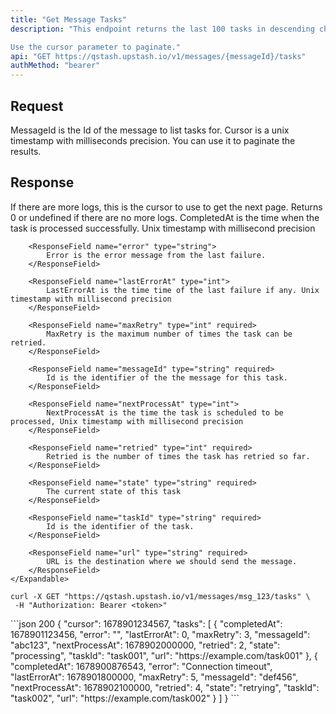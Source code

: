 ```yaml
---
title: "Get Message Tasks"
description: "This endpoint returns the last 100 tasks in descending chronological order.           

Use the cursor parameter to paginate."
api: "GET https://qstash.upstash.io/v1/messages/{messageId}/tasks"
authMethod: "bearer"
---
```


## Request

<ParamField path="messageId" type="string" required>
  MessageId is the Id of the message to list tasks for.
</ParamField>

<ParamField query="cursor" type="int">
  Cursor is a unix timestamp with milliseconds precision. You can use it to
  paginate the results.
</ParamField>

## Response

<ResponseField name="cursor" type="int">
  If there are more logs, this is the cursor to use to get the next page.
  Returns 0 or undefined if there are no more logs.
</ResponseField>

<ResponseField name="tasks" type="Array<Task>" required>
    <Expandable title="Task">
        <ResponseField name="completedAt" type="int">
            CompletedAt is the time when the task is processed successfully. Unix timestamp with millisecond precision
        </ResponseField>

        <ResponseField name="error" type="string">
            Error is the error message from the last failure.
        </ResponseField>

        <ResponseField name="lastErrorAt" type="int">
            LastErrorAt is the time time of the last failure if any. Unix timestamp with millisecond precision
        </ResponseField>

        <ResponseField name="maxRetry" type="int" required>
            MaxRetry is the maximum number of times the task can be retried.
        </ResponseField>

        <ResponseField name="messageId" type="string" required>
            Id is the identifier of the the message for this task.
        </ResponseField>

        <ResponseField name="nextProcessAt" type="int">
            NextProcessAt is the time the task is scheduled to be processed, Unix timestamp with millisecond precision
        </ResponseField>

        <ResponseField name="retried" type="int" required>
            Retried is the number of times the task has retried so far.
        </ResponseField>

        <ResponseField name="state" type="string" required>
            The current state of this task
        </ResponseField>

        <ResponseField name="taskId" type="string" required>
            Id is the identifier of the task.
        </ResponseField>

        <ResponseField name="url" type="string" required>
            URL is the destination where we should send the message.
        </ResponseField>
    </Expandable>

</ResponseField>

<RequestExample>

```shell curl
curl -X GET "https://qstash.upstash.io/v1/messages/msg_123/tasks" \
 -H "Authorization: Bearer <token>"
```

</RequestExample>

<ResponseExample>
```json 200
{
  "cursor": 1678901234567,
  "tasks": [
    {
      "completedAt": 1678901123456,
      "error": "",
      "lastErrorAt": 0,
      "maxRetry": 3,
      "messageId": "abc123",
      "nextProcessAt": 1678902000000,
      "retried": 2,
      "state": "processing",
      "taskId": "task001",
      "url": "https://example.com/task001"
    },
    {
      "completedAt": 1678900876543,
      "error": "Connection timeout",
      "lastErrorAt": 1678901800000,
      "maxRetry": 5,
      "messageId": "def456",
      "nextProcessAt": 1678902100000,
      "retried": 4,
      "state": "retrying",
      "taskId": "task002",
      "url": "https://example.com/task002"
    }
  ]
}
```
</ResponseExample>
